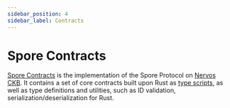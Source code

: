```yaml
---
sidebar_position: 4
sidebar_label: Contracts
---
```



# Spore Contracts

[Spore Contracts](https://github.com/sporeprotocol/spore-contract) is the implementation of the Spore Protocol on [Nervos CKB](https://www.nervos.org/). It contains a set of core contracts built upon Rust as [type scripts](https://docs.nervos.org/docs/reference/script/#type-script), as well as type definitions and utilities, such as ID validation, serialization/deserialization for Rust.

<EmbedCard
  title="Spore Contracts - GitHub"
  href="https://github.com/sporeprotocol/spore-contract"
  description="This repo contains the contract of Spore and Cluster, also the definition of molecule types, utilities"
  className="margin-top--sm"
/>